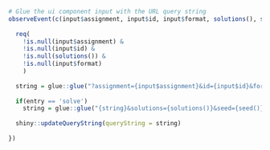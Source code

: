 ```r
# Glue the ui component input with the URL query string
observeEvent(c(input$assignment, input$id, input$format, solutions(), seed()), {
  
  req(
    !is.null(input$assignment) & 
    !is.null(input$id) &
    !is.null(solutions()) &
    !is.null(input$format)
    )
  
  string = glue::glue("?assignment={input$assignment}&id={input$id}&format={input$format}")
  
  if(entry == 'solve')
    string = glue::glue("{string}&solutions={solutions()}&seed={seed()}")
  
  shiny::updateQueryString(queryString = string)
  
})

```

